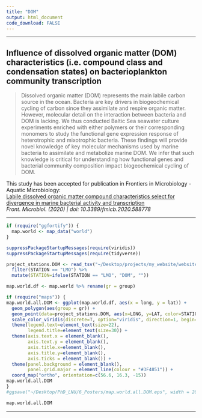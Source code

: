 ```yaml
---
title: "DOM"
output: html_document
code_download: FALSE
---
```


---

## **Influence of dissolved organic matter (DOM) characteristics (i.e. compound class and condensation states) on bacterioplankton community transcription**

> Dissolved organic matter (DOM) represents the main labile carbon source in the ocean. Bacteria are key drivers in biogeochemical cycling of carbon since they assimilate and respire organic matter. However, molecular detail on the interaction between bacteria and DOM is lacking. We thus conducted Baltic Sea seawater culture experiments enriched with either polymers or their corresponding monomers to study the functional gene expression response of heterotrophic and mixotrophic bacteria. These findings will provide novel knowledge of key molecular mechanisms used by marine bacteria to assimilate and metabolize marine DOM. We infer that such knowledge is critical for understanding how functional genes and bacterial community composition impact biogeochemical cycling of DOM.

This study has been accepted for publication in Frontiers in Microbiology - Aquatic Microbiology:<br>
[Labile dissolved organic matter compound characteristics select for divergence in marine bacterial activity and transcription](https://www.frontiersin.org/articles/10.3389/fmicb.2020.588778/abstract)<br>
*Front. Microbiol. (2020) | doi: 10.3389/fmicb.2020.588778*

---

```r
if (require("ggfortify")) {
  map.world <- map_data("world")
}
```

```r
suppressPackageStartupMessages(require(viridis))
suppressPackageStartupMessages(require(tidyverse))
```

```r
project_stations.DOM <- read_tsv("~/Desktop/projects/my_website/website/project_stations.tsv") %>%
  filter(STATION == "LMO") %>%
  mutate(STATION=ifelse(STATION == "LMO", "DOM", ""))

map.world.df <- map.world %>% rename(gr = group)
```

```r
if (require("maps")) {
map.world.all.DOM <- ggplot(map.world.df, aes(x = long, y = lat)) +
  geom_polygon(aes(group = gr)) +
  geom_point(data=project_stations.DOM, aes(x=LONG, y=LAT, color=STATION), size=15) +
  scale_color_viridis(discrete=T, option="viridis", direction=1, begin= 0.35, end=1, name="Project") +
  theme(legend.text=element_text(size=22),
        legend.title=element_text(size=30)) +
  theme(axis.text.x = element_blank(),
        axis.text.y = element_blank(),
        axis.title.x=element_blank(),
        axis.title.y=element_blank(),
        axis.ticks = element_blank()) +
  theme(panel.background = element_blank(),
        panel.grid.major = element_line(colour = "#3F4851")) +
  coord_map("ortho", orientation=c(56.6, 16.3, -15))
map.world.all.DOM
}
#ggsave("~/Desktop/PhD_LNU/6_Posters/map.world.all.DOM.eps", width = 20, height = 20)
```
```r
map.world.all.DOM
```

---
